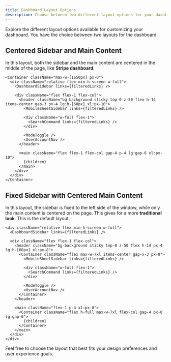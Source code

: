 ```yaml
---
title: Dashboard Layout Options
description: Choose between two different layout options for your dashboard.
---
```


Explore the different layout options available for customizing your dashboard. You have the choice between two layouts for the dashboard.

## Centered Sidebar and Main Content

In this layout, both the sidebar and the main content are centered in the middle of the page, like **Stripe dashboard**.

```tsx
<Container className="max-w-[1650px] px-0">
  <div className="relative flex min-h-screen w-full">
    <DashboardSidebar links={filteredLinks} />

    <div className="flex flex-1 flex-col">
      <header className="bg-background sticky top-0 z-50 flex h-14 items-center gap-3 px-4 lg:h-[60px] xl:px-10">
        <MobileSheetSidebar links={filteredLinks} />

        <div className="w-full flex-1">
          <SearchCommand links={filteredLinks} />
        </div>

        <ModeToggle />
        <UserAccountNav />
      </header>

      <main className="flex flex-1 flex-col gap-4 p-4 lg:gap-6 xl:px-10">
        {children}
      </main>
    </div>
  </div>
</Container>
```

## Fixed Sidebar with Centered Main Content

In this layout, the sidebar is fixed to the left side of the window, while only the main content is centered on the page. This gives for a more **traditional look**. This is the default layout.

```tsx
<div className="relative flex min-h-screen w-full">
  <DashboardSidebar links={filteredLinks} />

  <div className="flex flex-1 flex-col">
    <header className="bg-background sticky top-0 z-50 flex h-14 px-4 lg:h-[60px] xl:px-8">
      <Container className="flex max-w-7xl items-center gap-x-3 px-0">
        <MobileSheetSidebar links={filteredLinks} />

        <div className="w-full flex-1">
          <SearchCommand links={filteredLinks} />
        </div>

        <ModeToggle />
        <UserAccountNav />
      </Container>
    </header>

    <main className="flex-1 p-4 xl:px-8">
      <Container className="flex h-full max-w-7xl flex-col gap-4 px-0 lg:gap-6">
        {children}
      </Container>
    </main>
  </div>
</div>
```

Feel free to choose the layout that best fits your design preferences and user experience goals.